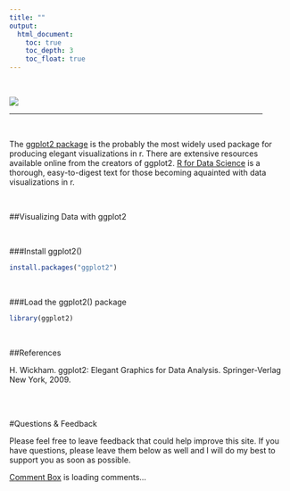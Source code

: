 ```yaml
---
title: ""
output: 
  html_document:
    toc: true
    toc_depth: 3
    toc_float: true
---
```


<br/>

![](/Users/Brett/Desktop/AWR/analyticswithr/Data Visualization.png)

<hr width="90%">

<br/>



The [ggplot2 package ](https://cran.r-project.org/web/packages/ggplot2/ggplot2.pdf) is the probably the most widely used package for producing elegant visualizations in r. There are extensive resources available online from the creators of ggplot2. [R for Data Science](http://r4ds.had.co.nz/index.html) is a thorough, easy-to-digest text for those becoming aquainted with data visualizations in r. 

<br/>

##Visualizing Data with ggplot2

<br/>

###Install ggplot2()
```r
install.packages("ggplot2")
```

<br/>

###Load the ggplot2() package
```r
library(ggplot2)
```

<br/>

##References


H. Wickham. ggplot2: Elegant Graphics for Data Analysis. Springer-Verlag New York, 2009.


<br/>
<br/>

#Questions & Feedback

Please feel free to leave feedback that could help improve this site. If you have questions, please leave them below as well and I will do my best to support you as soon as possible.

<!-- begin wwww.htmlcommentbox.com -->
 <div id="HCB_comment_box"><a href="http://www.htmlcommentbox.com">Comment Box</a> is loading comments...</div>
 <link rel="stylesheet" type="text/css" href="//www.htmlcommentbox.com/static/skins/bootstrap/twitter-bootstrap.css?v=0" />
 <script type="text/javascript" id="hcb"> /*<!--*/ if(!window.hcb_user){hcb_user={};} (function(){var s=document.createElement("script"), l=hcb_user.PAGE || (""+window.location).replace(/'/g,"%27"), h="//www.htmlcommentbox.com";s.setAttribute("type","text/javascript");s.setAttribute("src", h+"/jread?page="+encodeURIComponent(l).replace("+","%2B")+"&mod=%241%24wq1rdBcg%244H85ttEMCGYTG2GQHqvK7."+"&opts=16862&num=10&ts=1500291878957");if (typeof s!="undefined") document.getElementsByTagName("head")[0].appendChild(s);})(); /*-->*/ </script>
<!-- end www.htmlcommentbox.com -->



